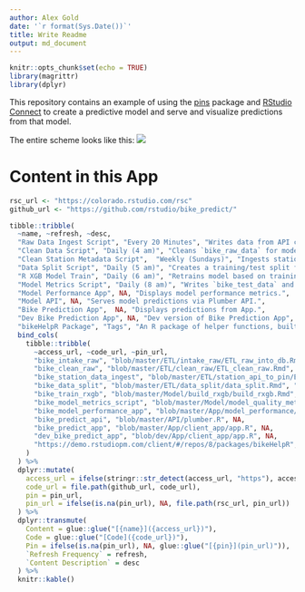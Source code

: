```yaml
---
author: Alex Gold
date: '`r format(Sys.Date())`'
title: Write Readme
output: md_document
---
```


```r
knitr::opts_chunk$set(echo = TRUE)
library(magrittr)
library(dplyr)
```

This repository contains an example of using the [pins](https://github.com/rstudio/pins) package and [RStudio Connect](https://rstudio.com/products/connect/) to create a predictive model and serve and visualize predictions from that model.

The entire scheme looks like this: 
![](./system_schematic.png)

# Content in this App
```r
rsc_url <- "https://colorado.rstudio.com/rsc"
github_url <- "https://github.com/rstudio/bike_predict/"

tibble::tribble(
  ~name, ~refresh, ~desc,
  "Raw Data Ingest Script", "Every 20 Minutes", "Writes data from API calls into `bike_raw_data` table in postgres.",
  "Clean Data Script", "Daily (4 am)", "Cleans `bike_raw_data` for modeling, writes into `bike_model_data`.",
  "Clean Station Metadata Script",  "Weekly (Sundays)", "Ingests station metadata and saves to a pin (names, lat/long).",
  "Data Split Script", "Daily (5 am)", "Creates a training/test split for the data for models to use, saves to a pin.",
  "R XGB Model Train", "Daily (6 am)", "Retrains model based on training/test split indicated by Data Split Script, writes into pin.", 
  "Model Metrics Script", "Daily (8 am)", "Writes `bike_test_data` and `bike_predictions` postgres tables, writes pin of goodness-of-fit metrics.", 
  "Model Performance App", NA, "Displays model performance metrics.", 
  "Model API", NA, "Serves model predictions via Plumber API.", 
  "Bike Prediction App",  NA, "Displays predictions from App.", 
  "Dev Bike Prediction App", NA, "Dev version of Bike Prediction App",
  "bikeHelpR Package", "Tags", "An R package of helper functions, built in internal repo on demo.rstudiopm.com.") %>%
  bind_cols(
    tibble::tribble(
      ~access_url, ~code_url, ~pin_url,
      "bike_intake_raw", "blob/master/ETL/intake_raw/ETL_raw_into_db.Rmd", NA,
      "bike_clean_raw", "blob/master/ETL/clean_raw/ETL_clean_raw.Rmd", NA,
      "bike_station_data_ingest", "blob/master/ETL/station_api_to_pin/ETL_station_api_to_pin.Rmd", "bike_station_info",
      "bike_data_split", "blob/master/ETL/data_split/data_split.Rmd", "bike_model_params",
      "bike_train_rxgb", "blob/master/Model/build_rxgb/build_rxgb.Rmd", "bike_rxgb",
      "bike_model_metrics_script", "blob/master/Model/model_quality_metrics/model_quality_metrics.Rmd", "bike_err_dat",
      "bike_model_performance_app", "blob/master/App/model_performance/app.R", NA,
      "bike_predict_api", "blob/master/API/plumber.R", NA,
      "bike_predict_app", "blob/master/App/client_app/app.R", NA,
      "dev_bike_predict_app", "blob/dev/App/client_app/app.R", NA,
      "https://demo.rstudiopm.com/client/#/repos/8/packages/bikeHelpR", "blob/master/pkg", NA 
    )
  ) %>%
  dplyr::mutate(
    access_url = ifelse(stringr::str_detect(access_url, "https"), access_url, file.path(rsc_url, access_url)), 
    code_url = file.path(github_url, code_url), 
    pin = pin_url,
    pin_url = ifelse(is.na(pin_url), NA, file.path(rsc_url, pin_url))
  ) %>%
  dplyr::transmute(
    Content = glue::glue("[{name}]({access_url})"), 
    Code = glue::glue("[Code]({code_url})"), 
    Pin = ifelse(is.na(pin_url), NA, glue::glue("[{pin}](pin_url)")),
    `Refresh Frequency` = refresh,
    `Content Description` = desc
  ) %>%
  knitr::kable()
```
